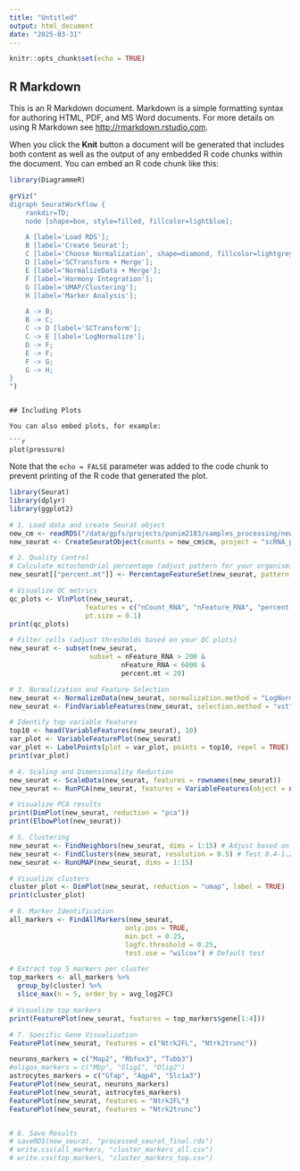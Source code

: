 ```yaml
---
title: "Untitled"
output: html_document
date: "2025-03-31"
---
```


```r
knitr::opts_chunk$set(echo = TRUE)
```

## R Markdown

This is an R Markdown document. Markdown is a simple formatting syntax for authoring HTML, PDF, and MS Word documents. For more details on using R Markdown see <http://rmarkdown.rstudio.com>.

When you click the **Knit** button a document will be generated that includes both content as well as the output of any embedded R code chunks within the document. You can embed an R code chunk like this:

```r
library(DiagrammeR)

grViz("
digraph SeuratWorkflow {
    rankdir=TD;
    node [shape=box, style=filled, fillcolor=lightblue];

    A [label='Load RDS'];
    B [label='Create Seurat'];
    C [label='Choose Normalization', shape=diamond, fillcolor=lightgrey];
    D [label='SCTransform + Merge'];
    E [label='NormalizeData + Merge'];
    F [label='Harmony Integration'];
    G [label='UMAP/Clustering'];
    H [label='Marker Analysis'];

    A -> B;
    B -> C;
    C -> D [label='SCTransform'];
    C -> E [label='LogNormalize'];
    D -> F;
    E -> F;
    F -> G;
    G -> H;
}
")

```
    
```

## Including Plots

You can also embed plots, for example:

```r
plot(pressure)
```

Note that the `echo = FALSE` parameter was added to the code chunk to prevent printing of the R code that generated the plot.


```r
library(Seurat)
library(dplyr)
library(ggplot2)

# 1. Load data and create Seurat object
new_cm <- readRDS("/data/gpfs/projects/punim2183/samples_processing/new_cm_neurons.rds")
new_seurat <- CreateSeuratObject(counts = new_cm$cm, project = "scRNA_project")

# 2. Quality Control
# Calculate mitochondrial percentage (adjust pattern for your organism)
new_seurat[["percent.mt"]] <- PercentageFeatureSet(new_seurat, pattern = "^MT-")

# Visualize QC metrics
qc_plots <- VlnPlot(new_seurat, 
                   features = c("nCount_RNA", "nFeature_RNA", "percent.mt"),
                   pt.size = 0.1)
print(qc_plots)

# Filter cells (adjust thresholds based on your QC plots)
new_seurat <- subset(new_seurat,
                    subset = nFeature_RNA > 200 & 
                            nFeature_RNA < 6000 &
                            percent.mt < 20)

# 3. Normalization and Feature Selection
new_seurat <- NormalizeData(new_seurat, normalization.method = "LogNormalize")
new_seurat <- FindVariableFeatures(new_seurat, selection.method = "vst", nfeatures = 2000)

# Identify top variable features
top10 <- head(VariableFeatures(new_seurat), 10)
var_plot <- VariableFeaturePlot(new_seurat)
var_plot <- LabelPoints(plot = var_plot, points = top10, repel = TRUE)
print(var_plot)

# 4. Scaling and Dimensionality Reduction
new_seurat <- ScaleData(new_seurat, features = rownames(new_seurat))
new_seurat <- RunPCA(new_seurat, features = VariableFeatures(object = new_seurat))

# Visualize PCA results
print(DimPlot(new_seurat, reduction = "pca"))
print(ElbowPlot(new_seurat))

# 5. Clustering
new_seurat <- FindNeighbors(new_seurat, dims = 1:15) # Adjust based on ElbowPlot
new_seurat <- FindClusters(new_seurat, resolution = 0.5) # Test 0.4-1.2 range
new_seurat <- RunUMAP(new_seurat, dims = 1:15)

# Visualize clusters
cluster_plot <- DimPlot(new_seurat, reduction = "umap", label = TRUE)
print(cluster_plot)

# 6. Marker Identification
all_markers <- FindAllMarkers(new_seurat,
                             only.pos = TRUE,
                             min.pct = 0.25,
                             logfc.threshold = 0.25,
                             test.use = "wilcox") # Default test

# Extract top 5 markers per cluster
top_markers <- all_markers %>%
  group_by(cluster) %>%
  slice_max(n = 5, order_by = avg_log2FC)

# Visualize top markers
print(FeaturePlot(new_seurat, features = top_markers$gene[1:4]))

# 7. Specific Gene Visualization
FeaturePlot(new_seurat, features = c("Ntrk2FL", "Ntrk2trunc"))

neurons_markers = c("Map2", "Rbfox3", "Tubb3")
#oligos_markers = c("Mbp", "Olig1", "Olig2")
astrocytes_markers = c("Gfap", "Aqp4", "Slc1a3")
FeaturePlot(new_seurat, neurons_markers)
FeaturePlot(new_seurat, astrocytes_markers)
FeaturePlot(new_seurat, features = "Ntrk2FL")
FeaturePlot(new_seurat, features = "Ntrk2trunc")


# 8. Save Results
# saveRDS(new_seurat, "processed_seurat_final.rds")
# write.csv(all_markers, "cluster_markers_all.csv")
# write.csv(top_markers, "cluster_markers_top.csv")

```